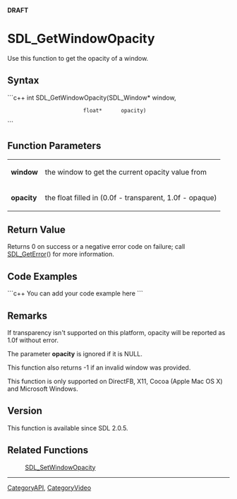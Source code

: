 <!-- pragma section-numbers off -->
<!-- pragma camelcase off -->
'''DRAFT'''

<!-- #You will need to remove the line #acl All:read above in order to be able to save the new page.  Do not remove any other content above this comment.  You may delete this comment before you save. -->

<!-- #*^*^*^*^*See http://wiki.libsdl.org/moin.cgi/SGFunctions for details on editing this page*^*^*^*^* -->


= SDL_GetWindowOpacity =
Use this function to get the opacity of a window.




== Syntax ==
```c++
int SDL_GetWindowOpacity(SDL_Window* window,
                         float*      opacity)
```


== Function Parameters ==
{|
|'''window'''
|the window to get the current opacity value from
|-
|'''opacity'''
|the float filled in (0.0f - transparent, 1.0f - opaque)
|}


== Return Value ==
Returns 0 on success or a negative error code on failure; call [[SDL_GetError]]() for more information.


== Code Examples ==
```c++
You can add your code example here
```

<!-- #Leave this section as-is unless you have a code example to put in.  In that case, replace You can add your code example here with your code example following the Style Guide instructions.  Leave the rest of the markup alone and delete this comment. -->


== Remarks ==
If transparency isn't supported on this platform, opacity will be reported as 1.0f without error.

The parameter '''opacity''' is ignored if it is NULL.

This function also returns -1 if an invalid window was provided.

This function is only supported on DirectFB, X11, Cocoa (Apple Mac OS X) and Microsoft Windows.


== Version ==
This function is available since SDL 2.0.5.


== Related Functions ==
:[[SDL_SetWindowOpacity]]
<!-- #Remove this section if empty -->

----
[[CategoryAPI]], [[CategoryVideo]]
<!-- #See the Style Guide for instructions on editing the footer. -->
